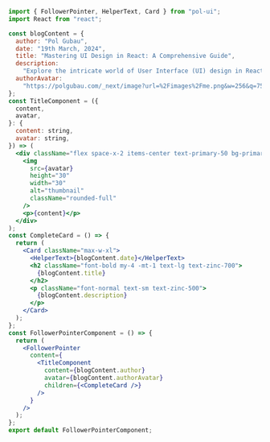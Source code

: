 ```jsx
import { FollowerPointer, HelperText, Card } from "pol-ui";
import React from "react";

const blogContent = {
  author: "Pol Gubau",
  date: "19th March, 2024",
  title: "Mastering UI Design in React: A Comprehensive Guide",
  description:
    "Explore the intricate world of User Interface (UI) design in React with our insightful blog. From essential principles to advanced techniques, discover how to create stunning, responsive, and user-friendly interfaces that elevate your React applications to the next level. ",
  authorAvatar:
    "https://polgubau.com/_next/image?url=%2Fimages%2Fme.png&w=256&q=75",
};
const TitleComponent = ({
  content,
  avatar,
}: {
  content: string,
  avatar: string,
}) => (
  <div className="flex space-x-2 items-center text-primary-50 bg-primary p-1 rounded-full pr-3">
    <img
      src={avatar}
      height="30"
      width="30"
      alt="thumbnail"
      className="rounded-full"
    />
    <p>{content}</p>
  </div>
);
const CompleteCard = () => {
  return (
    <Card className="max-w-xl">
      <HelperText>{blogContent.date}</HelperText>
      <h2 className="font-bold my-4 -mt-1 text-lg text-zinc-700">
        {blogContent.title}
      </h2>
      <p className="font-normal text-sm text-zinc-500">
        {blogContent.description}
      </p>
    </Card>
  );
};
const FollowerPointerComponent = () => {
  return (
    <FollowerPointer
      content={
        <TitleComponent
          content={blogContent.author}
          avatar={blogContent.authorAvatar}
          children={<CompleteCard />}
        />
      }
    />
  );
};
export default FollowerPointerComponent;
```
